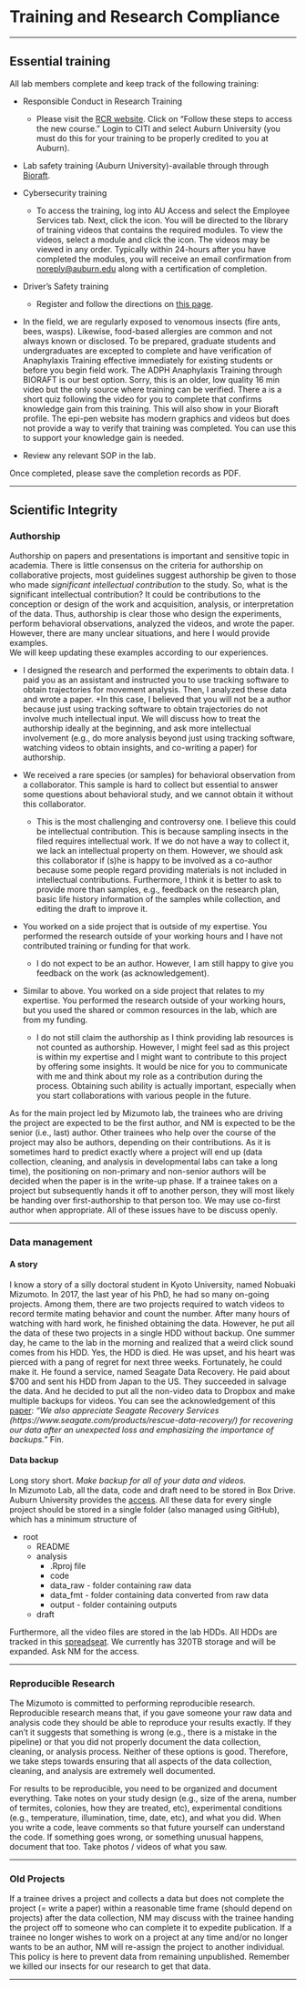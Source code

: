# Training and Research Compliance

----------

## Essential training  

All lab members complete and keep track of the following training:

* Responsible Conduct in Research Training
  + Please visit the [RCR website](https://cws.auburn.edu/OVPR/pm/compliance/rcr/home). Click on “Follow these steps to access the new course.”  Login to CITI and select Auburn University (you must do this for your training to be properly credited to you at Auburn).
  
* Lab safety training (Auburn University)-available through through [Bioraft](https://cws.auburn.edu/rms/pm/OnlineTraining).

* Cybersecurity training
  + To access the training, log into AU Access and select the Employee Services tab. Next, click the icon. You will be directed to the library of training videos that contains the required modules. To view the videos, select a module and click the icon. The videos may be viewed in any order. Typically within 24-hours after you have completed the modules, you will receive an email confirmation from <noreply@auburn.edu> along with a certification of completion.

* Driver’s Safety training
  + Register and follow the directions on [this page](https://cws.auburn.edu/shared/files?id=227&filename=Driver%20Safety%20Training%20PKI.pdf).

* In the field, we are regularly exposed to venomous insects (fire ants, bees, wasps). Likewise, food-based allergies are common and not always known or disclosed. To be prepared, graduate students and undergraduates are excepted to complete and have verification of Anaphylaxis Training effective immediately for existing students or before you begin field work. The ADPH Anaphylaxis Training through BIORAFT is our best option. Sorry, this is an older, low quality 16 min video but the only source where training can be verified. There a is a short quiz following the video for you to complete that confirms knowledge gain from this training. This will also show in your Bioraft profile. The epi-pen website has modern graphics and videos but does not provide a way to verify that training was completed. You can use this to support your knowledge gain is needed.

* Review any relevant SOP in the lab.

Once completed, please save the completion records as PDF.


----------

## Scientific Integrity

### Authorship
Authorship on papers and presentations is important and sensitive topic in academia.
There is little consensus on the criteria for authorship on collaborative projects, most guidelines suggest authorship be given to those who made *significant intellectual contribution* to the study.
So, what is the significant intellectual contribution? It could be contributions to the conception or design of the work and acquisition, analysis, or interpretation of the data. Thus, authorship is clear those who design the experiments, perform behavioral observations, analyzed the videos, and wrote the paper. However, there are many unclear situations, and here I would provide examples.  
We will keep updating these examples according to our experiences.  

* I designed the research and performed the experiments to obtain data. I paid you as an assistant and instructed you to use tracking software to obtain trajectories for movement analysis. Then, I analyzed these data and wrote a paper.
  +In this case, I believed that you will not be a author because just using tracking software to obtain trajectories do not involve much intellectual input. We will discuss how to treat the authorship ideally at the beginning, and ask more intellectual involvement (e.g., do more analysis beyond just using tracking software, watching videos to obtain insights, and co-writing a paper) for authorship.
  
* We received a rare species (or samples) for behavioral observation from a collaborator. This sample is hard to collect but essential to answer some questions about behavioral study, and we cannot obtain it without this collaborator.
  + This is the most challenging and controversy one. I believe this could be intellectual contribution. This is because sampling insects in the filed requires intellectual work. If we do not have a way to collect it, we lack an intellectual property on them. However, we should ask this collaborator if (s)he is happy to be involved as a co-author because some people regard providing materials is not included in intellectual contributions. Furthermore, I think it is better to ask to provide more than samples, e.g., feedback on the research plan, basic life history information of the samples while collection, and editing the draft to improve it.  
  
* You worked on a side project that is outside of my expertise. You performed the research outside of your working hours and I have not contributed training or funding for that work. 
  + I do not expect to be an author. However, I am still happy to give you feedback on the work (as acknowledgement).

* Similar to above. You worked on a side project that relates to my expertise. You performed the research outside of your working hours, but you used the shared or common resources in the lab, which are from my funding.
  + I do not still claim the authorship as I think providing lab resources is not counted as authorship. However, I might feel sad as this project is within my expertise and I might want to contribute to this project by offering some insights. It would be nice for you to communicate with me and think about my role as a contribution during the process. Obtaining such ability is actually important, especially when you start collaborations with various people in the future.
  
As for the main project led by Mizumoto lab, the trainees who are driving the project are expected to be the first author, and NM is expected to be the senior (i.e., last) author. Other trainees who help over the course of the project may also be authors, depending on their contributions. As it is sometimes hard to predict exactly where a project will end up (data collection, cleaning, and analysis in developmental labs can take a long time), the positioning on non-primary and non-senior authors will be decided when the paper is in the write-up phase. If a trainee takes on a project but subsequently hands it off to another person, they will most likely be handing over first-authorship to that person too. We may use co-first author when appropriate. All of these issues have to be discuss openly.

----------

### Data management

#### A story
I know a story of a silly doctoral student in Kyoto University, named Nobuaki Mizumoto. In 2017, the last year of his PhD, he had so many on-going projects. Among them, there are two projects required to watch videos to record termite mating behavior and count the number. After many hours of watching with hard work, he finished obtaining the data. However, he put all the data of these two projects in a single HDD without backup. One summer day, he came to the lab in the morning and realized that a weird click sound comes from his HDD. Yes, the HDD is died. He was upset, and his heart was pierced with a pang of regret for next three weeks. Fortunately, he could make it. He found a service, named Seagate Data Recovery. He paid about $700 and sent his HDD from Japan to the US. They succeeded in salvage the data. And he decided to put all the non-video data to Dropbox and make multiple backups for videos. You can see the acknowledgement of this [paper](https://doi.org/10.1101/2024.02.01.578198): _"We also appreciate Seagate Recovery Services (https://www.seagate.com/products/rescue-data-recovery/) for recovering our data after an unexpected loss and emphasizing the importance of backups."_  Fin.

#### Data backup
Long story short. *Make backup for all of your data and videos.*  
In Mizumoto Lab, all the data, code and draft need to be stored in Box Drive. Auburn University provides the [access](https://auburn.box.com). All these data for every single project should be stored in a single folder (also managed using GitHub), which has a minimum structure of  

* root
  + README
  + analysis
    + .Rproj file
    + code
    + data_raw - folder containing raw data
    + data_fmt - folder containing data converted from raw data
    + output - folder containing outputs
  + draft

Furthermore, all the video files are stored in the lab HDDs. All HDDs are tracked in this [spreadseat](https://docs.google.com/spreadsheets/d/1fEPiFSkb0jT4uTSYt_Y7oYhSlYMmxZmwHc3rapNOAlc/edit?gid=0#gid=0). We currently has 320TB storage and will be expanded. Ask NM for the access.

----------

### Reproducible Research
 
The Mizumoto is committed to performing reproducible research. Reproducible research means that, if you gave someone your raw data and analysis code they should be able to reproduce your results exactly. If they can’t it suggests that something is wrong (e.g., there is a mistake in the pipeline) or that you did not properly document the data collection, cleaning, or analysis process. Neither of these options is good. Therefore, we take steps towards ensuring that all aspects of the data collection, cleaning, and analysis are extremely well documented.
 
For results to be reproducible, you need to be organized and document everything. Take notes on your study design (e.g., size of the arena, number of termites, colonies, how they are treated, etc), experimental conditions (e.g., temperature, illumination, time, date, etc), and what you did. When you write a code, leave comments so that future yourself can understand the code. If something goes wrong, or something unusual happens, document that too. Take photos / videos of what you saw.

----------

### Old Projects
 
If a trainee drives a project and collects a data but does not complete the project (= write a paper) within a reasonable time frame (should depend on projects) after the data collection, NM may discuss with the trainee handing the project off to someone who can complete it to expedite publication. If a trainee no longer wishes to work on a project at any time and/or no longer wants to be an author, NM will re-assign the project to another individual. This policy is here to prevent data from remaining unpublished. Remember we killed our insects for our research to get that data.

----------
